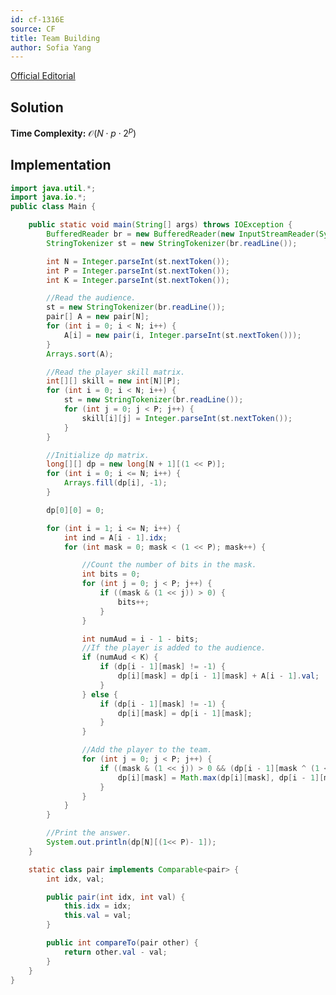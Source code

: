 ```yaml
---
id: cf-1316E
source: CF
title: Team Building
author: Sofia Yang
---
```


[Official Editorial](https://codeforces.com/blog/entry/74493)

## Solution

**Time Complexity:** $\mathcal{O}(N\cdot p\cdot 2^p)$

## Implementation

<LanguageSection>

<JavaSection>

```java
import java.util.*;
import java.io.*;
public class Main {

	public static void main(String[] args) throws IOException {
		BufferedReader br = new BufferedReader(new InputStreamReader(System.in));
		StringTokenizer st = new StringTokenizer(br.readLine());

		int N = Integer.parseInt(st.nextToken());
		int P = Integer.parseInt(st.nextToken());
		int K = Integer.parseInt(st.nextToken());

		//Read the audience.
		st = new StringTokenizer(br.readLine());
		pair[] A = new pair[N];
		for (int i = 0; i < N; i++) {
			A[i] = new pair(i, Integer.parseInt(st.nextToken()));
		}
		Arrays.sort(A);

		//Read the player skill matrix.
		int[][] skill = new int[N][P];
		for (int i = 0; i < N; i++) {
			st = new StringTokenizer(br.readLine());
			for (int j = 0; j < P; j++) {
				skill[i][j] = Integer.parseInt(st.nextToken());
			}
		}

		//Initialize dp matrix.
		long[][] dp = new long[N + 1][(1 << P)];
		for (int i = 0; i <= N; i++) {
			Arrays.fill(dp[i], -1);
		}

		dp[0][0] = 0;

		for (int i = 1; i <= N; i++) {
			int ind = A[i - 1].idx;
			for (int mask = 0; mask < (1 << P); mask++) {

				//Count the number of bits in the mask.
				int bits = 0;
				for (int j = 0; j < P; j++) {
					if ((mask & (1 << j)) > 0) {
						bits++;
					}
				}

				int numAud = i - 1 - bits;
				//If the player is added to the audience.
				if (numAud < K) {
					if (dp[i - 1][mask] != -1) {
						dp[i][mask] = dp[i - 1][mask] + A[i - 1].val;
					}
				} else {
					if (dp[i - 1][mask] != -1) {
						dp[i][mask] = dp[i - 1][mask];
					}
				}

				//Add the player to the team.
				for (int j = 0; j < P; j++) {
					if ((mask & (1 << j)) > 0 && (dp[i - 1][mask ^ (1 << j)]) != -1) {
						dp[i][mask] = Math.max(dp[i][mask], dp[i - 1][mask ^ (1 << j)] + skill[ind][j]);
					}
				}
			}
		}

		//Print the answer.
		System.out.println(dp[N][(1<< P)- 1]);
	}

	static class pair implements Comparable<pair> {
		int idx, val;

		public pair(int idx, int val) {
			this.idx = idx;
			this.val = val;
		}

		public int compareTo(pair other) {
			return other.val - val;
		}
	}
}
```

</JavaSection>

</LanguageSection>
